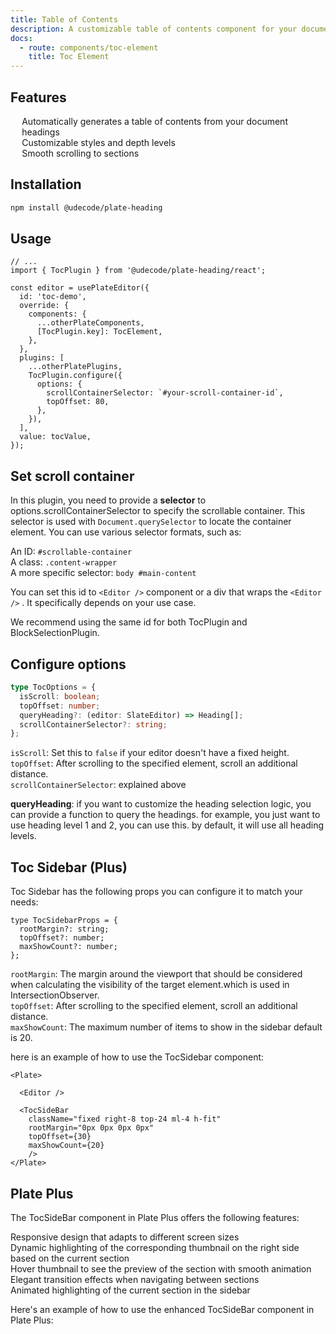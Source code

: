```yaml
---
title: Table of Contents
description: A customizable table of contents component for your documentation.
docs:
  - route: components/toc-element
    title: Toc Element
---
```


<ComponentPreview name="playground-demo" id="toc" />

<PackageInfo>

## Features

- Automatically generates a table of contents from your document headings
- Customizable styles and depth levels
- Smooth scrolling to sections

</PackageInfo>

## Installation

```bash
npm install @udecode/plate-heading
```

## Usage

```tsx
// ...
import { TocPlugin } from '@udecode/plate-heading/react';

const editor = usePlateEditor({
  id: 'toc-demo',
  override: {
    components: {
      ...otherPlateComponents,
      [TocPlugin.key]: TocElement,
    },
  },
  plugins: [
    ...otherPlatePlugins,
    TocPlugin.configure({
      options: {
        scrollContainerSelector: `#your-scroll-container-id`,
        topOffset: 80,
      },
    }),
  ],
  value: tocValue,
});
```

## Set scroll container

In this plugin, you need to provide a **selector** to options.scrollContainerSelector to specify the scrollable container. This selector is used with `Document.querySelector` to locate the container element.
You can use various selector formats, such as:

- An ID: `#scrollable-container`
- A class: `.content-wrapper`
- A more specific selector: `body #main-content`

You can set this id to `<Editor />` component or a div that wraps the `<Editor />` . It specifically depends on your use case.

We recommend using the same id for both TocPlugin and BlockSelectionPlugin.

## Configure options

```ts
type TocOptions = {
  isScroll: boolean;
  topOffset: number;
  queryHeading?: (editor: SlateEditor) => Heading[];
  scrollContainerSelector?: string;
};
```

- `isScroll`: Set this to `false` if your editor doesn't have a fixed height.
- `topOffset`: After scrolling to the specified element, scroll an additional distance.
- `scrollContainerSelector`: explained above

**queryHeading**: if you want to customize the heading selection logic, you can provide a function to query the headings.
for example, you just want to use heading level 1 and 2, you can use this. by default, it will use all heading levels.

## Toc Sidebar (Plus)

Toc Sidebar has the following props you can configure it to match your needs:

```tsx
type TocSidebarProps = {
  rootMargin?: string;
  topOffset?: number;
  maxShowCount?: number;
};
```
- `rootMargin`: The margin around the viewport that should be considered when calculating the visibility of the target element.which is used in [IntersectionObserver](https://developer.mozilla.org/en-US/docs/Web/API/Intersection_Observer_API).
- `topOffset`: After scrolling to the specified element, scroll an additional distance.
- `maxShowCount`: The maximum number of items to show in the sidebar default is 20.

here is an example of how to use the TocSidebar component:

```tsx
<Plate>

  <Editor />

  <TocSideBar
    className="fixed right-8 top-24 ml-4 h-fit"
    rootMargin="0px 0px 0px 0px"
    topOffset={30}
    maxShowCount={20}
    />
</Plate>
```

## Plate Plus
The TocSideBar component in Plate Plus offers the following features:

- Responsive design that adapts to different screen sizes
- Dynamic highlighting of the corresponding thumbnail on the right side based on the current section
- Hover thumbnail to see the preview of the section with smooth animation
- Elegant transition effects when navigating between sections
- Animated highlighting of the current section in the sidebar

Here's an example of how to use the enhanced TocSideBar component in Plate Plus:



<ComponentPreviewPro name="pro-iframe-demo"  id="pro-toc" component="toc" />
